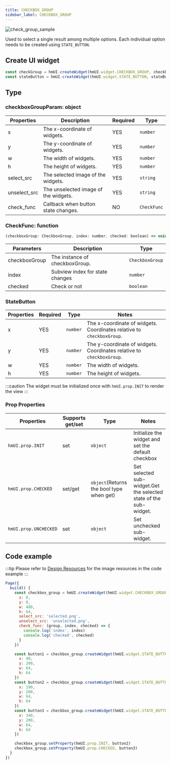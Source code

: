 ```yaml
---
title: CHECKBOX_GROUP
sidebar_label: CHECKBOX_GROUP
---
```


![check_group_sample](/img/api/check_group_sample.jpg)

Used to select a single result among multiple options. Each individual option needs to be created using `STATE_BUTTON`.

## Create UI widget

```js
const checkGroup = hmUI.createWidget(hmUI.widget.CHECKBOX_GROUP, checkboxGroupParam)
const stateButton = hmUI.createWidget(hmUI.widget.STATE_BUTTON, stateButtonParam)
```

## Type

### checkboxGroupParam: object

| Properties   | Description                             | Required | Type        |
| ------------ | --------------------------------------- | -------- | ----------- |
| x            | The x-coordinate of widgets.         | YES      | `number`    |
| y            | The y-coordinate of widgets.         | YES      | `number`    |
| w            | The width of widgets.                | YES      | `number`    |
| h            | The height of widgets.               | YES      | `number`    |
| select_src   | The selected image of the widgets.   | YES      | `string`    |
| unselect_src | The unselected image of the widgets. | YES      | `string`    |
| check_func   | Callback when button state changes.     | NO       | `CheckFunc` |

### CheckFunc: function

```js
(checkboxGroup: CheckboxGroup, index: number, checked: boolean) => void
```

| Parameters    | Description                     | Type            |
| ------------- | ------------------------------- | --------------- |
| checkboxGroup | The instance of checkboxGroup.      | `CheckboxGroup` |
| index         | Subview index for state changes | `number`        |
| checked       | Check or not                    | `boolean`       |

### StateButton

| Properties | Required | Type     | Notes                                                                    |
| ---------- | -------- | -------- | ------------------------------------------------------------------------ |
| x          | YES      | `number` | The x-coordinate of widgets. Coordinates relative to `checkboxGroup`. |
| y          | YES      | `number` | The y-coordinate of widgets. Coordinates relative to `checkboxGroup`. |
| w          | YES      | `number` | The width of widgets.                                                 |
| h          | YES      | `number` | The height of widgets.                                                |

:::caution
The widget must be initialized once with `hmUI.prop.INIT` to render the view
:::

### Prop Properties

| Properties            | Supports get/set | Type                                     | Notes                                                                   |
| --------------------- | ---------------- | ---------------------------------------- | ----------------------------------------------------------------------- |
| `hmUI.prop.INIT`      | set              | `object`                                 | Initialize the widget and set the default checkbox                   |
| `hmUI.prop.CHECKED`   | set/get          | `object`(Returns the bool type when get) | Set selected sub-widget.Get the selected state of the sub-widget. |
| `hmUI.prop.UNCHECKED` | set              | `object`                                 | Set unchecked sub-widget.                                            |

## Code example

:::tip
Please refer to [Design Resources](../../../related-resources/design-resources.mdx) for the image resources in the code example
:::

```js
Page({
  build() {
    const checkbox_group = hmUI.createWidget(hmUI.widget.CHECKBOX_GROUP, {
      x: 0,
      y: 0,
      w: 480,
      h: 64,
      select_src: 'selected.png',
      unselect_src: 'unselected.png',
      check_func: (group, index, checked) => {
        console.log('index', index)
        console.log('checked', checked)
      }
    })

    const button1 = checkbox_group.createWidget(hmUI.widget.STATE_BUTTON, {
      x: 40,
      y: 200,
      w: 64,
      h: 64
    })
    const button2 = checkbox_group.createWidget(hmUI.widget.STATE_BUTTON, {
      x: 190,
      y: 200,
      w: 64,
      h: 64
    })
    const button3 = checkbox_group.createWidget(hmUI.widget.STATE_BUTTON, {
      x: 340,
      y: 200,
      w: 64,
      h: 64
    })

    checkbox_group.setProperty(hmUI.prop.INIT, button2)
    checkbox_group.setProperty(hmUI.prop.CHECKED, button3)
  }
})
```
